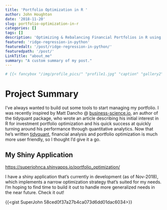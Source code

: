 ```yaml
---
title: 'Portfolio Optimization in R '
author: John Houghton
date: '2018-11-20'
slug: portfolio-optimization-in-r
categories: []
tags: []
description: 'Optimizing & Rebalancing Financial Portfolios in R using tidyquant & PerformanceAnalytics'
featured: 'ridge-regression-in-python'
featuredalt: '/post/ridge-regression-in-python/'
featuredpath: '/post/'
LinkTitle: "about_me"
summary: "A custom summary of my post."
---
```


```r
# {{< fancybox "/img/profile_pics/" "profile1.jpg" "caption" "gallery2" >}}
```

# Project Summary
I've always wanted to build out some tools to start managing my portfolio. I was recently inspired by Matt Dancho @ [business-science.io](https://business-science.io), an author of the tidyquant package, who wrote an article describing his initial interest in R for investment portfolio optimization and his quick success at quickly turning around his performance through quantitative analytics. Now that he's written [tidyquant](https://business-science.github.io/tidyquant/), financial analysis and portfolio optimization is much more user friendly, so I thought I'd give it a go. 

## My Shiny Application
[https://superjohnca.shinyapps.io/portfolio_optimization/](https://superjohnca.shinyapps.io/portfolio_optimization/)

I have a shiny application that's currently in development (as of Nov-2018), which implements a narrow optimization strategy that's suited for my needs. I'm hoping to find time to build it out to handle more generalized needs in the near future. Check it out! 

{{<gist SuperJohn 58ced0f37a27b4ca073d6dd01dac6034>}}
